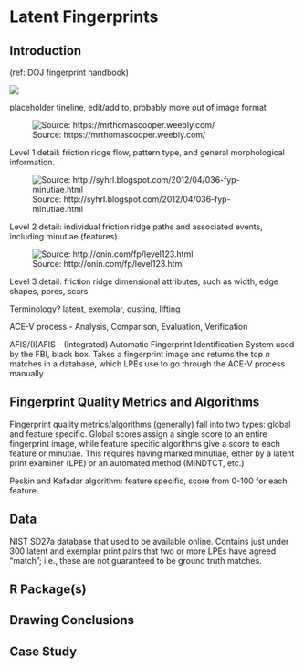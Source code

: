 # Latent Fingerprints {#fingerprints}

## Introduction

(ref: DOJ fingerprint handbook)

![](img/fingerprint_timeline.JPG)

placeholder tineline, edit/add to, probably move out of image format

![Source: https://mrthomascooper.weebly.com/](img/level1_detail.jpg)

Level 1 detail: friction ridge flow, pattern type, and general morphological information.

![Source: http://syhrl.blogspot.com/2012/04/036-fyp-minutiae.html](img/minutiae.png)

Level 2 detail: individual friction ridge paths and associated events, including minutiae (features).

![Source: http://onin.com/fp/level123.html](img/level3_detail.jpg)

Level 3 detail: friction ridge dimensional attributes, such as width, edge shapes, pores, scars.

Terminology? latent, exemplar, dusting, lifting

ACE-V process - Analysis, Comparison, Evaluation, Verification

AFIS/(I)AFIS - (Integrated) Automatic Fingerprint Identification System used by the FBI, black box. Takes a fingerprint image and returns the top _n_ matches in a database, which LPEs use to go through the ACE-V process manually

## Fingerprint Quality Metrics and Algorithms

Fingerprint quality metrics/algorithms (generally) fall into two types: global and feature specific. Global scores assign a single score to an entire fingerprint image, while feature specific algorithms give a score to each feature or minutiae. This requires having marked minutiae, either by a latent print examiner (LPE) or an automated method (MINDTCT, etc.)

Peskin and Kafadar algorithm: feature specific, score from 0-100 for each feature.

## Data 

NIST SD27a database that used to be available online. Contains just under 300 latent and exemplar print pairs that two or more LPEs have agreed "match"; i.e., these are not guaranteed to be ground truth matches.

## R Package(s)

## Drawing Conclusions

## Case Study
